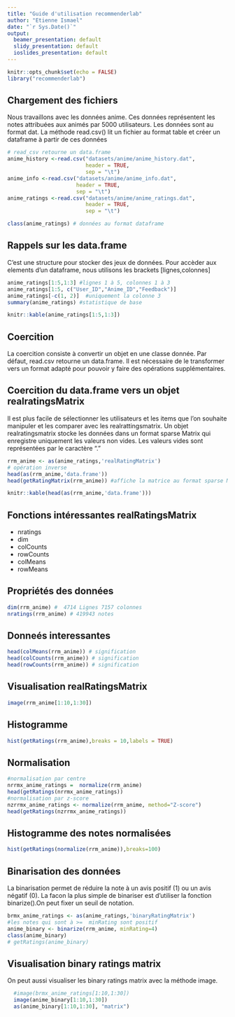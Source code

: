 ```yaml
---
title: "Guide d'utilisation recommenderlab"
author: "Etienne Ismael"
date: "`r Sys.Date()`"
output:
  beamer_presentation: default
  slidy_presentation: default
  ioslides_presentation: default
---
```


```r
knitr::opts_chunk$set(echo = FALSE)
library("recommenderlab")
```

## Chargement des fichiers
Nous travaillons avec les données anime. Ces données représentent les notes attribuées aux animés par 5000 utilisateurs.
Les données sont au format dat.
La méthode read.csv() lit un fichier au format table et créer un dataframe à partir de ces données
```r
# read_csv retourne un data.frame
anime_history <-read.csv("datasets/anime/anime_history.dat",
                         header = TRUE,
                         sep = "\t")
anime_info <-read.csv("datasets/anime/anime_info.dat",
                      header = TRUE,
                      sep = "\t")
anime_ratings <-read.csv("datasets/anime/anime_ratings.dat",
                         header = TRUE,
                         sep = "\t")

class(anime_ratings) # données au format dataframe
```

## Rappels sur les data.frame
C'est une structure pour stocker des jeux de données.
Pour accèder aux elements d'un dataframe, nous utilisons les brackets [lignes,colonnes]
```r
anime_ratings[1:5,1:3] #lignes 1 à 5, colonnes 1 à 3
anime_ratings[1:5, c("User_ID","Anime_ID","Feedback")]
anime_ratings[-c(1, 2)]  #uniquement la colonne 3
summary(anime_ratings) #statistique de base
```

```r
knitr::kable(anime_ratings[1:5,1:3])
```

## Coercition

La coercition consiste à convertir un objet en une classe donnée. Par défaut, read.csv retourne un data.frame. Il est nécessaire de le transformer vers un format adapté pour pouvoir y faire des opérations supplémentaires.


## Coercition du data.frame vers un objet realratingsMatrix

Il est plus facile de sélectionner les utilisateurs et les items que l'on souhaite manipuler et les comparer avec les realrattingsmatrix.
Un objet realratingsmatrix stocke les données dans un format sparse Matrix qui enregistre uniquement les valeurs non vides.
Les valeurs vides sont représentées par le caractère "."


```r
rrm_anime <- as(anime_ratings,'realRatingMatrix')
# opération inverse 
head(as(rrm_anime,'data.frame'))
head(getRatingMatrix(rrm_anime)) #affiche la matrice au format sparse Matrix
```

```r
knitr::kable(head(as(rrm_anime,'data.frame')))
```

## Fonctions intéressantes realRatingsMatrix

-   nratings
-   dim
-   colCounts
-   rowCounts
-   colMeans
-   rowMeans

## Propriétés des données

```r
dim(rrm_anime) #  4714 Lignes 7157 colonnes  
nratings(rrm_anime) # 419943 notes
```

## Donneés interessantes

```r
head(colMeans(rrm_anime)) # signification
head(colCounts(rrm_anime)) # signification 
head(rowCounts(rrm_anime)) # signification
```

## Visualisation realRatingsMatrix

```r
image(rrm_anime[1:10,1:30])
```

## Histogramme

```r
hist(getRatings(rrm_anime),breaks = 10,labels = TRUE)
```

## Normalisation

<!-- La normalisation tente de réduire le biais de notation individuel en centrant les données par ligne. On a le choix d'utiliser une normalisation par centrage (défaut) ou par zscore. Par centre: On soustrait chaque note disponible de la moyenne des notes de cet utilisateur (ligne) On peut normaliser les notes avec la fonction normalize. La fonction prend en argument un objet RealRatingMatrix -->

```r
#normalisation par centre
nrrmx_anime_ratings =  normalize(rrm_anime)
head(getRatings(nrrmx_anime_ratings))
#normalisation par z-score
nzrrmx_anime_ratings <- normalize(rrm_anime, method="Z-score")
head(getRatings(nzrrmx_anime_ratings))
```

## Histogramme des notes normalisées

```r
hist(getRatings(normalize(rrm_anime)),breaks=100)
```

## Binarisation des données

La binarisation permet de réduire la note à un avis positif (1) ou un avis négatif (0). La facon la plus simple de binariser est d'utiliser la fonction binarize().On peut fixer un seuil de notation.


```r
brmx_anime_ratings <- as(anime_ratings,'binaryRatingMatrix')
#les notes qui sont à >=  minRating sont positif
anime_binary <- binarize(rrm_anime, minRating=4)
class(anime_binary)
# getRatings(anime_binary)
```

## Visualisation binary ratings matrix

On peut aussi visualiser les binary ratings matrix avec la méthode image.

```r
  #image(brmx_anime_ratings[1:10,1:30])
  image(anime_binary[1:10,1:30])
  as(anime_binary[1:10,1:30], "matrix")
```
